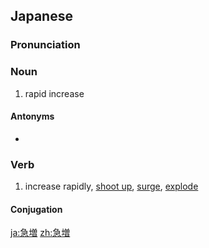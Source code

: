 ==Japanese==
{{ja-kanjitab|きゅう|ぞう|yomi=on}}

===Pronunciation===
{{ja-pron|きゅうぞう|y=on}}

===Noun===
{{ja-noun|きゅうぞう}}

# rapid increase

====Antonyms====
* {{ja-r|急減|きゅうげん}}

===Verb===
{{ja-verb-suru|tr=both|きゅうぞう}}

# increase rapidly, [[shoot up]], [[surge]], [[explode]]

====Conjugation====
{{ja-suru|きゅうぞう}}

[[ja:急増]]
[[zh:急増]]